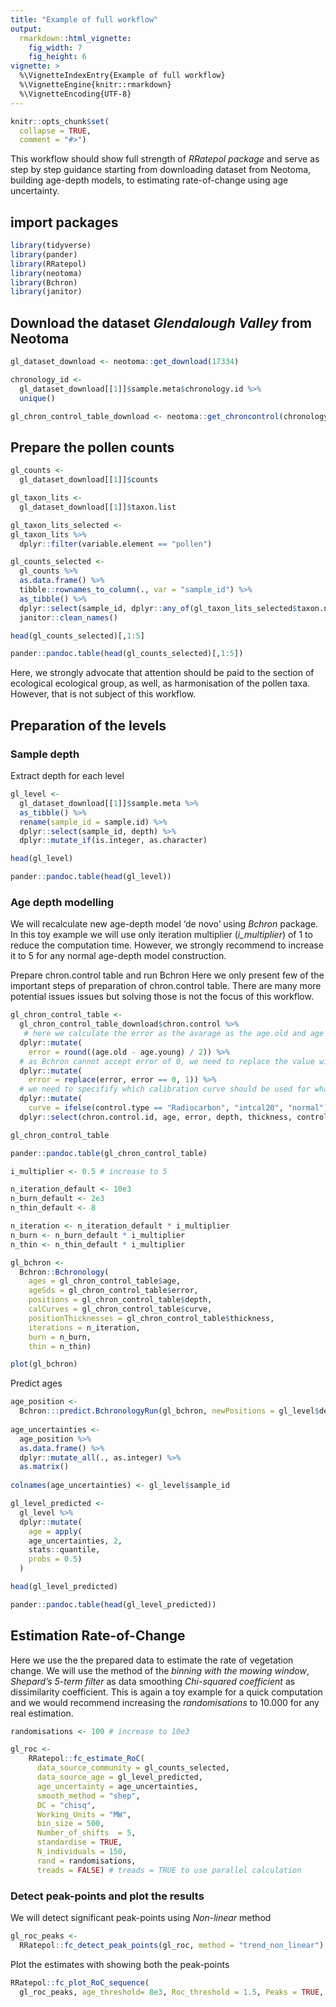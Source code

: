 ```yaml
---
title: "Example of full workflow"
output: 
  rmarkdown::html_vignette:
    fig_width: 7
    fig_height: 6
vignette: >
  %\VignetteIndexEntry{Example of full workflow}
  %\VignetteEngine{knitr::rmarkdown}
  %\VignetteEncoding{UTF-8}
---
```


```r
knitr::opts_chunk$set(
  collapse = TRUE,
  comment = "#>")
```

This workflow should show full strength of *RRatepol package* and serve as step by 
step guidance starting from downloading dataset from Neotoma, building age-depth
models, to estimating rate-of-change using age uncertainty.

## import packages

```r
library(tidyverse)
library(pander)
library(RRatepol)
library(neotoma)
library(Bchron)
library(janitor)
```

## Download the dataset *Glendalough Valley* from Neotoma

```r
gl_dataset_download <- neotoma::get_download(17334)

chronology_id <- 
  gl_dataset_download[[1]]$sample.meta$chronology.id %>% 
  unique()

gl_chron_control_table_download <- neotoma::get_chroncontrol(chronology_id)

```

## Prepare the pollen counts

```r
gl_counts <- 
  gl_dataset_download[[1]]$counts 

gl_taxon_lits <- 
  gl_dataset_download[[1]]$taxon.list

gl_taxon_lits_selected <- 
gl_taxon_lits %>% 
  dplyr::filter(variable.element == "pollen")

gl_counts_selected <-
  gl_counts %>% 
  as.data.frame() %>% 
  tibble::rownames_to_column(., var = "sample_id") %>% 
  as_tibble() %>% 
  dplyr::select(sample_id, dplyr::any_of(gl_taxon_lits_selected$taxon.name)) %>% 
  janitor::clean_names() 

head(gl_counts_selected)[,1:5]

```

```r
pander::pandoc.table(head(gl_counts_selected)[,1:5])

```

Here, we strongly advocate that attention should be paid to the section of 
ecological ecological group, as well, as harmonisation of the pollen taxa.
However, that is not subject of this workflow.

## Preparation of the levels

### Sample depth

Extract depth for each level

```r
gl_level <-
  gl_dataset_download[[1]]$sample.meta %>% 
  as_tibble() %>% 
  rename(sample_id = sample.id) %>% 
  dplyr::select(sample_id, depth) %>% 
  dplyr::mutate_if(is.integer, as.character)

head(gl_level)

```

```r
pander::pandoc.table(head(gl_level))

```


### Age depth modelling

We will recalculate new age-depth model 'de novo' using *Bchron* package. In this 
toy example we will use only iteration multiplier (*i_multiplier*) of 1 to 
reduce the computation time. However, we strongly recommend to increase it to 5
for any normal age-depth model construction.

Prepare chron.control table and run Bchron
Here we only present few of the important steps of preparation of chron.control 
table. There are many more potential issues issues but solving those is not 
the focus of this workflow.

```r
gl_chron_control_table <-
  gl_chron_control_table_download$chron.control %>% 
   # here we calculate the error as the avarage as the age.old and age age.young
  dplyr::mutate(
    error = round((age.old - age.young) / 2)) %>% 
  # as Bchron cannot accept error of 0, we need to replace the value with 1 
  dplyr::mutate(
    error = replace(error, error == 0, 1)) %>% 
  # we need to specifify which calibration curve should be used for what point
  dplyr::mutate(
    curve = ifelse(control.type == "Radiocarbon", "intcal20", "normal")) %>% 
  dplyr::select(chron.control.id, age, error, depth, thickness, control.type, curve)

gl_chron_control_table

```


```r
pander::pandoc.table(gl_chron_control_table)
```

```r
i_multiplier <- 0.5 # increase to 5

n_iteration_default <- 10e3
n_burn_default <- 2e3
n_thin_default <- 8

n_iteration <- n_iteration_default * i_multiplier
n_burn <- n_burn_default * i_multiplier
n_thin <- n_thin_default * i_multiplier

gl_bchron <- 
  Bchron::Bchronology(
    ages = gl_chron_control_table$age,
    ageSds = gl_chron_control_table$error,
    positions = gl_chron_control_table$depth,
    calCurves = gl_chron_control_table$curve,
    positionThicknesses = gl_chron_control_table$thickness,
    iterations = n_iteration,
    burn = n_burn,
    thin = n_thin)

```

```r
plot(gl_bchron)
```

Predict ages

```r
age_position <- 
  Bchron:::predict.BchronologyRun(gl_bchron, newPositions = gl_level$depth)
  
age_uncertainties <- 
  age_position %>% 
  as.data.frame() %>% 
  dplyr::mutate_all(., as.integer) %>% 
  as.matrix()
  
colnames(age_uncertainties) <- gl_level$sample_id

gl_level_predicted <- 
  gl_level %>% 
  dplyr::mutate(
    age = apply(
    age_uncertainties, 2,
    stats::quantile,
    probs = 0.5)
  )

head(gl_level_predicted)

```

```r
pander::pandoc.table(head(gl_level_predicted))

```

## Estimation Rate-of-Change

Here we use the the prepared data to estimate the rate of vegetation change. We
will use the method of the *binning with the mowing window*, *Shepard's 5-term filter* 
as data smoothing *Chi-squared coefficient* as dissimilarity coefficient.
This is again a toy example for a quick computation and we would recommend 
increasing the *randomisations* to 10.000 for any real estimation. 

```r
randomisations <- 100 # increase to 10e3

gl_roc <-
    RRatepol::fc_estimate_RoC(
      data_source_community = gl_counts_selected,
      data_source_age = gl_level_predicted,
      age_uncertainty = age_uncertainties,
      smooth_method = "shep",
      DC = "chisq",
      Working_Units = "MW",
      bin_size = 500,
      Number_of_shifts  = 5,
      standardise = TRUE,
      N_individuals = 150,
      rand = randomisations,
      treads = FALSE) # treads = TRUE to use parallel calculation

```

### Detect peak-points and plot the results

We will detect significant peak-points using *Non-linear* method

```r
gl_roc_peaks <-
  RRatepol::fc_detect_peak_points(gl_roc, method = "trend_non_linear")
```

Plot the estimates with showing both the peak-points 

```r
RRatepol::fc_plot_RoC_sequence(
  gl_roc_peaks, age_threshold= 8e3, Roc_threshold = 1.5, Peaks = TRUE, trend = "trend_non_linear")
```


